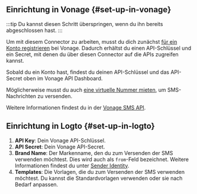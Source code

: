 ## Einrichtung in Vonage \{#set-up-in-vonage}

:::tip
Du kannst diesen Schritt überspringen, wenn du ihn bereits abgeschlossen hast.
:::

Um mit diesem Connector zu arbeiten, musst du dich zunächst [für ein Konto registrieren](https://developer.vonage.com/en/account/guides/dashboard-management#create-and-configure-a-vonage-account) bei Vonage. Dadurch erhältst du einen API-Schlüssel und ein Secret, mit denen du über diesen Connector auf die APIs zugreifen kannst.

Sobald du ein Konto hast, findest du deinen API-Schlüssel und das API-Secret oben im Vonage API Dashboard.

Möglicherweise musst du auch [eine virtuelle Nummer mieten](https://developer.vonage.com/en/numbers/guides/number-management#rent-a-virtual-number), um SMS-Nachrichten zu versenden.

Weitere Informationen findest du in der [Vonage SMS API](https://developer.vonage.com/en/messaging/sms/overview).

## Einrichtung in Logto \{#set-up-in-logto}

1. **API Key**: Dein Vonage API-Schlüssel.
2. **API Secret**: Dein Vonage API-Secret.
3. **Brand Name**: Der Markenname, den du zum Versenden der SMS verwenden möchtest. Dies wird auch als `from`-Feld bezeichnet. Weitere Informationen findest du unter [Sender Identity](https://developer.vonage.com/en/messaging/sms/guides/custom-sender-id).
4. **Templates**: Die Vorlagen, die du zum Versenden der SMS verwenden möchtest. Du kannst die Standardvorlagen verwenden oder sie nach Bedarf anpassen.
